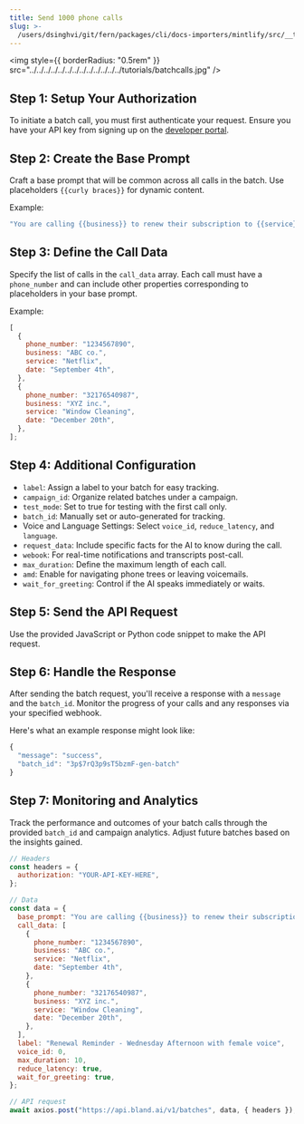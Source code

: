 ```yaml
---
title: Send 1000 phone calls
slug: >-
  /users/dsinghvi/git/fern/packages/cli/docs-importers/mintlify/src/__test__/fixtures/bland/tutorials/send-1000-calls-at-once
---
```



<img style={{ borderRadius: "0.5rem" }} src="../../../../../../../../../../../../../tutorials/batchcalls.jpg" />

## Step 1: Setup Your Authorization

To initiate a batch call, you must first authenticate your request. Ensure you have your API key from signing up on the [developer portal](https://app.bland.ai).

## Step 2: Create the Base Prompt

Craft a base prompt that will be common across all calls in the batch. Use placeholders `{{curly braces}}` for dynamic content.

Example:

```javascript
"You are calling {{business}} to renew their subscription to {{service}} before it expires on {{date}}.";
```

## Step 3: Define the Call Data

Specify the list of calls in the `call_data` array. Each call must have a `phone_number` and can include other properties corresponding to placeholders in your base prompt.

Example:

```javascript
[
  {
    phone_number: "1234567890",
    business: "ABC co.",
    service: "Netflix",
    date: "September 4th",
  },
  {
    phone_number: "32176540987",
    business: "XYZ inc.",
    service: "Window Cleaning",
    date: "December 20th",
  },
];
```

## Step 4: Additional Configuration

- `label`: Assign a label to your batch for easy tracking.
- `campaign_id`: Organize related batches under a campaign.
- `test_mode`: Set to true for testing with the first call only.
- `batch_id`: Manually set or auto-generated for tracking.
- Voice and Language Settings: Select `voice_id`, `reduce_latency`, and `language`.
- `request_data`: Include specific facts for the AI to know during the call.
- `webook`: For real-time notifications and transcripts post-call.
- `max_duration`: Define the maximum length of each call.
- `amd`: Enable for navigating phone trees or leaving voicemails.
- `wait_for_greeting`: Control if the AI speaks immediately or waits.

## Step 5: Send the API Request

Use the provided JavaScript or Python code snippet to make the API request.

## Step 6: Handle the Response

After sending the batch request, you'll receive a response with a `message` and the `batch_id`. Monitor the progress of your calls and any responses via your specified webhook.

Here's what an example response might look like:

```javascript
{
  "message": "success",
  "batch_id": "3p$7rQ3p9sT5bzmF-gen-batch"
}
```

## Step 7: Monitoring and Analytics

Track the performance and outcomes of your batch calls through the provided `batch_id` and campaign analytics. Adjust future batches based on the insights gained.

<RequestExample>

```javascript SendCalls.js
// Headers
const headers = {
  authorization: "YOUR-API-KEY-HERE",
};

// Data
const data = {
  base_prompt: "You are calling {{business}} to renew their subscription to {{service}} before it expires on {{date}}.",
  call_data: [
    {
      phone_number: "1234567890",
      business: "ABC co.",
      service: "Netflix",
      date: "September 4th",
    },
    {
      phone_number: "32176540987",
      business: "XYZ inc.",
      service: "Window Cleaning",
      date: "December 20th",
    },
  ],
  label: "Renewal Reminder - Wednesday Afternoon with female voice",
  voice_id: 0,
  max_duration: 10,
  reduce_latency: true,
  wait_for_greeting: true,
};

// API request
await axios.post("https://api.bland.ai/v1/batches", data, { headers });
```

</RequestExample>

